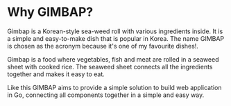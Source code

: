 # Why GIMBAP?

Gimbap is a Korean-style sea-weed roll with various ingredients inside. It is a simple and easy-to-make dish that is popular in Korea. The name GIMBAP is chosen as the acronym because it's one of my favourite dishes!.

Gimbap is a food where vegetables, fish and meat are rolled in a seaweed sheet with cooked rice. The seaweed sheet connects all the ingredients together and makes it easy to eat.

Like this GIMBAP aims to provide a simple solution to build web application in Go, connecting all components together in a simple and easy way.
